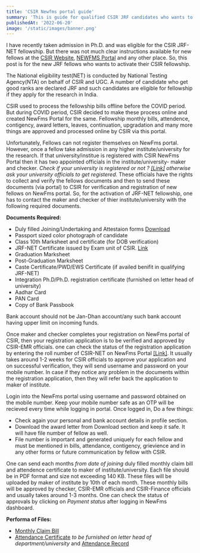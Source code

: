 ```yaml
---
title: 'CSIR Newfms portal guide'
summary: 'This is guide for qualified CSIR JRF candidates who wants to activate their fellowship on NewFms portal of CSIR.'
publishedAt: '2022-06-20'
image: '/static/images/banner.png'
---
```


I have recently taken admission in Ph.D. and was eligible for the CSIR JRF-NET fellowship. But there was not much clear instructions available for new fellows at the [CSIR Website](https://csirhrdg.res.in), [NEWFMS Portal](https://newfms.ncl.res.in) and any other place. So, this post is for the new JRF fellows who wants to activate their CSIR fellowship.

<Step number={1} title="About CSIR JRF-NET" />

The National eligibility test(NET) is conducted by National Testing Agency(NTA) on
behalf of CSIR and UGC. A number of candidate who get good ranks are declared JRF
and such candidates are eligible for fellowship if they apply for the research in
India.

<Step number={2} title="About NewFms Portal" />

CSIR used to process the fellowship bills offline before the COVID period. But during COVID period, CSIR decided to make these process online and created NewFms Portal for the same. Fellowship monthly bills, attendence, contigency, award letters, leaves, continuation, upgradation and many more things are approved and processed online by CSIR via this portal.

<Step number={3} title="Registration of New JRFs" />

Unfortunately, Fellows can not register themselves on NewFms portal. However, once a fellow take admission in any higher institute/university for the research. If that university/institue is registered with CSIR NewFms Portal then it has two appointed officials in the institute/university- maker and checker. _Check if your university is registered or not ? [[Link]](https://newfms.ncl.res.in/MNGT/InstituteRegStatus.aspx) otherwise ask your university officials to get registered._ These officials have the rights to collect and verify the fellows documents and then to send these documents (via portal) to CSIR for verification and registration of new fellows on NewFms portal. So, for the activation of JRF-NET fellowship, one has to contact the maker and checker of thier institute/university with the following required documents.

**Documents Required:**

- Duly filled Joining/Undertaking and Attestaion forms [Download](https://csirhrdg.res.in/SiteContent/ManagedContent/ContentFiles/20190619160204516jrf_Undertaking_Form.pdf)
- Passport sized color photograph of candidate
- Class 10th Marksheet and certificate (for DOB verification)
- JRF-NET Certificate issued by Exam unit of CSIR. [Link](https://ecertificate.nta.ac.in/)
- Graduation Marksheet
- Post-Graduation Marksheet
- Caste Certificate/PWD/EWS Certificate (if availed benifit in qualifying JRF-NET)
- Integration Ph.D/Ph.D. registration certificate (furnished on letter head of university)
- Aadhar Card
- PAN Card
- Copy of Bank Passbook

<Callout emoji="💡">
  Bank account should not be Jan-Dhan account/any such bank account having upper
  limit on incoming funds.
</Callout>
<ProsCard
  title="Bank account should be"
  pros={[
    'of single holder (research fellow).',
    'seeded with aadhar.',
    'linked with PAN card.'
  ]}
/>
<ConsCard
  title="Files should not be"
  cons={[
    'in any other format except pdf and jpeg for photo.',
    'more than 1 MB.'
  ]}
/>

<Step number={4} title="Tracking Status of New Registration" />

Once maker and checker completes your registration on NewFms portal of CSIR, then your registration application is to be verified and approved by CSIR-EMR officials. one can check the status of the registration application by entering the roll number of CSIR-NET on NewFms Portal [[Link]](https://newfms.ncl.res.in/NewJoineeStatus.aspx). It usually takes around 1-2 weeks for CSIR officials to approve your application and on successful verification, they will send username and password on your mobile number. In case if they notice any problem in the documents within the registration application, then they will refer back the application to maker of institute.

<Step number={5} title="Welcome to NewFms Portal" />

Login into the NewFms portal using username and password obtained on the mobile number. Keep your mobile number safe as an OTP will be recieved every time while logging in portal. Once logged in, Do a few things:

- Check again your personal and bank account details in profile section.
- Download the award letter from Download section and keep it safe. It will have file number of fellow as well.
- File number is important and generated uniquely for each fellow and must be mentioned in bills, attendance, contigency, grievience and in any other forms or future communication by fellow with CSIR.

<Step number={6} title="Monthly Fellowship Claim" />

One can send each months _from date of joining_ duly filled monthly claim bill and attendence certificate to maker of institute/university. Each file should be in PDF format and size not exceeding 140 KB. These files will be uploaded by maker of institute by 10th of each month. These monthly bills will be approved by checker, CSIR-EMR officials and CSIR-Finance officials and usually takes around 1-3 months. One can check the status of approvals by clicking on _Payment status_ after logging in NewFms dashboard.

**Performa of Files:**

- [Monthly Claim Bill](https://v1.heykapil.in/static/docs/monthly-bill.docx)
- [Attendance Certificate](https://v1.heykapil.in/static/docs/New_Attendance_Certificate_CSIR.docx) _to be furnished on letter head of department/university_ and [Attendance Record](/static/docs/ATTENDANCE_RECORD.docx)
